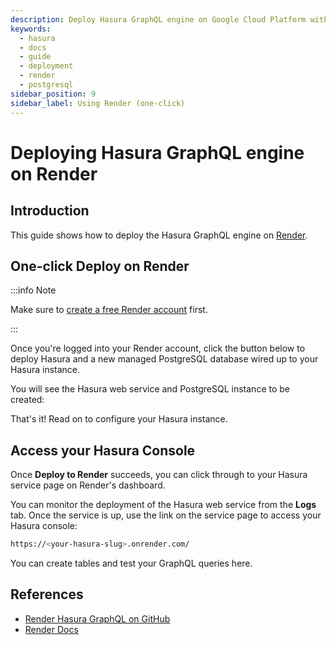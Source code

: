 ```yaml
---
description: Deploy Hasura GraphQL engine on Google Cloud Platform with Kubernetes engine and Cloud SQL
keywords:
  - hasura
  - docs
  - guide
  - deployment
  - render
  - postgresql
sidebar_position: 9
sidebar_label: Using Render (one-click)
---
```



# Deploying Hasura GraphQL engine on Render

## Introduction

This guide shows how to deploy the Hasura GraphQL engine on [Render](https://render.com).

## One-click Deploy on Render

:::info Note

Make sure to [create a free Render account](https://render.com/register)
first.

:::

Once you're logged into your Render account, click the button below to
deploy Hasura and a new managed PostgreSQL database wired up to your
Hasura instance.

You will see the Hasura web service and PostgreSQL instance to be
created:

<Thumbnail
  src="/img/graphql/core/deployment/deploy-to-render-hasura.png"
  alt="Deploy To Render Hasura Page"
/>

That's it! Read on to configure your Hasura instance.

## Access your Hasura Console

Once **Deploy to Render** succeeds, you can click through to your Hasura
service page on Render's dashboard.

<Thumbnail
  src="/img/graphql/core/deployment/deploy-to-render-hasura-header.png"
  alt="Render Hasura Header"
/>

You can monitor the deployment of the Hasura web service from the
**Logs** tab. Once the service is up, use the link on the service page
to access your Hasura console:

```bash
https://<your-hasura-slug>.onrender.com/
```

You can create tables and test your GraphQL queries here.

## References

-   [Render Hasura GraphQL on
    GitHub](https://github.com/render-examples/hasura-graphql)
-   [Render Docs](https://render.com/docs)
